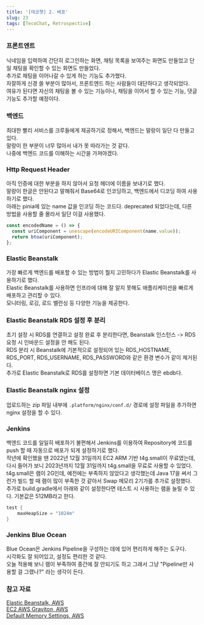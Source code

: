 ```yaml
---
title: '[테코챗] 2. 배포'
slug: 23
tags: [TecoChat, Retrospective]
---
```


### 프론트엔트

닉네임을 입력하여 간단히 로그인하는 화면, 채팅 목록을 보여주는 화면도 만들었고 단일 채팅을 확인할 수 있는 화면도 만들었다.  
추가로 채팅을 이어나갈 수 있게 하는 기능도 추가했다.  
자잘하게 신경 쓸 부분이 많아서, 프론트엔드 하는 사람들이 대단하다고 생각되었다.  
여유가 된다면 자신의 채팅을 볼 수 있는 기능이나, 채팅을 이어서 할 수 있는 기능, 댓글 기능도 추가할 예정이다.  

### 백엔드

최대한 빨리 서비스를 크루들에게 제공하기로 정해서, 백엔드는 말랑이 일단 다 만들고 있다.  
말랑이 한 부분이 너무 많아서 내가 못 따라가는 것 같다.  
나중에 백엔드 코드를 이해하는 시간을 가져야겠다.  

### Http Request Header

아직 인증에 대한 부분을 하지 않아서 요청 헤더에 이름을 보내기로 했다.  
말랑이 한글은 안된다고 말해줘서 Base64로 인코딩하고, 백엔드에서 디코딩 하여 사용하기로 했다.  
아래는 pinia에 있는 name 값을 인코딩 하는 코드다. deprecated 되었다는데, 다른 방법을 사용할 줄 몰라서 일단 이걸 사용했다.  

```ts
const encodedName = () => {
  const uriComponent = unescape(encodeURIComponent(name.value));
  return btoa(uriComponent);
};
```

### Elastic Beanstalk

가장 빠르게 백엔드를 배포할 수 있는 방법이 뭘지 고민하다가 Elastic Beanstalk를 사용하기로 했다.  
Elastic Beanstalk를 사용하면 인프라에 대해 잘 알지 못해도 애플리케이션을 빠르게 배포하고 관리할 수 있다.  
모니터링, 로깅, 로드 밸런싱 등 다양한 기능을 제공한다.  

### Elastic Beanstalk RDS 설정 후 분리

초기 설정 시 RDS를 연결하고 설정 완료 후 분리한다면, Beanstalk 인스턴스 -> RDS 요청 시 인바운드 설정을 안 해도 된다.  
RDS 분리 시 Beanstalk에 기본적으로 설정되어 있는 RDS_HOSTNAME, RDS_PORT, RDS_USERNAME, RDS_PASSWORD와 같은 환경 변수가 같이 제거된다.  
추가로 Elastic Beanstalk로 RDS를 설정하면 기본 데이터베이스 명은 ebdb다.  

### Elastic Beanstalk nginx 설정

업로드하는 zip 파일 내부에 `.platform/nginx/conf.d/` 경로에 설정 파일을 추가하면 nginx 설정을 할 수 있다.  

### Jenkins

백엔드 코드를 일일히 배포하기 불편해서 Jenkins를 이용하여 Repository에 코드를 push 할 때 자동으로 배포가 되게 설정하기로 했다.  
작년에 확인했을 땐 2022년 12월 31일까지 EC2 ARM 기반 t4g.small이 무료였는데, 다시 들어가 보니 2023년까지 12월 31일까지 t4g.small을 무료로 사용할 수 있었다.  
t4g.small은 램이 2G인데, 예전에는 부족하지 않았다고 생각했는데 Java 17을 써서 그런가 빌드 할 때 램이 많이 부족한 것 같아서 Swap 메모리 2기가를 추가로 설정했다.  
추가로 build.gradle에서 아래와 같이 설정한다면 테스트 시 사용하는 램을 늘릴 수 있다. 기본값은 512MB라고 한다.  

```groovy
test {
    maxHeapSize = "1024m"
}
```

### Jenkins Blue Ocean

Blue Ocean은 Jenkins Pipeline을 구성하는 데에 있어 편리하게 해주는 도구다.  
시각화도 잘 되어있고, 설정도 편리한 것 같다.  
오늘 적용해 보니 램이 부족하여 중간에 잘 안되기도 하고 그래서 그냥 "Pipeline만 사용할 걸 그랬나?" 라는 생각이 든다.  

### 참고 자료

[Elastic Beanstalk, AWS](https://docs.aws.amazon.com/ko_kr/elasticbeanstalk/latest/dg/Welcome.html)  
[EC2 AWS Graviton, AWS](https://aws.amazon.com/ko/ec2/graviton/)  
[Default Memory Settings, AWS](https://docs.gradle.org/current/userguide/upgrading_version_4.html#rel5.0:default_memory_settings)